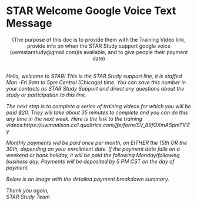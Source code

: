 # STAR Welcome Google Voice Text Message {#sec-google_welcome_text}

<center>(The purpose of this doc is to provide them with the Training Video link, provide info on when the STAR Study support google voice (uwmstarstudy\@gmail.com)is available, and to give people their payment date)</center>

 \
*Hello, welcome to STAR! This is the STAR Study support line, it is staffed Mon -Fri 9am to 5pm Central (Chicago) time. You can save this number in your contacts as STAR Study Support and direct any questions about the study or participation to this line.*

*The next step is to complete a series of training videos for which you will be paid \$20. They will take about 35 minutes to complete and you can do this any time in the next week. Here is the link to the training videos:https://uwmadison.co1.qualtrics.com/jfe/form/SV_89fOXmASpmTIFEy*

*Monthly payments will be paid once per month, on EITHER the 15th OR the 30th, depending on your enrollment date. If the payment date falls on a weekend or bank holiday, it will be paid the following Monday/following business day. Payments will be deposited by 5 PM CST on the day of payment.*

*Below is an image with the detailed payment breakdown summary.*

*Thank you again,*\
*STAR Study Team*
